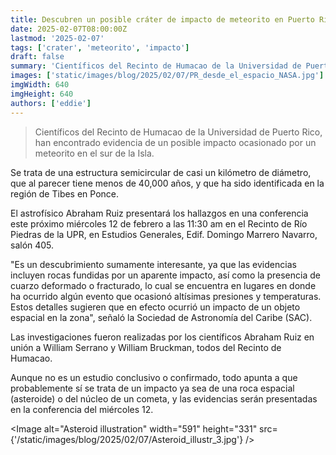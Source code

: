 ```yaml
---
title: Descubren un posible cráter de impacto de meteorito en Puerto Rico
date: 2025-02-07T08:00:00Z
lastmod: '2025-02-07'
tags: ['crater', 'meteorito', 'impacto']
draft: false
summary: 'Científicos del Recinto de Humacao de la Universidad de Puerto Rico, han encontrado evidencia de un posible impacto ocasionado por un meteorito en el sur de la Isla.'
images: ['static/images/blog/2025/02/07/PR_desde_el_espacio_NASA.jpg']
imgWidth: 640
imgHeight: 640
authors: ['eddie']
---
```


> Científicos del Recinto de Humacao de la Universidad de Puerto Rico, han encontrado evidencia de un posible impacto ocasionado por un meteorito en el sur de la Isla.

Se trata de una estructura semicircular de casi un kilómetro de diámetro, que al parecer tiene menos de 40,000 años, y que ha sido identificada en la región de Tibes en Ponce.

El astrofísico Abraham Ruiz presentará los hallazgos en una conferencia este próximo miércoles 12 de febrero a las 11:30 am en el Recinto de Río Piedras de la UPR, en
Estudios Generales, Edif. Domingo Marrero Navarro, salón 405.

"Es un descubrimiento sumamente interesante, ya que las evidencias incluyen rocas fundidas por un aparente impacto, así como la presencia de cuarzo deformado o fracturado,
lo cual se encuentra en lugares en donde ha ocurrido algún evento que ocasionó altísimas presiones y temperaturas. Estos detalles sugieren que en efecto ocurrió un impacto
de un objeto espacial en la zona", señaló la Sociedad de Astronomía del Caribe (SAC).

Las investigaciones fueron realizadas por los científicos Abraham Ruiz en unión a William Serrano y William Bruckman, todos del Recinto de Humacao.

Aunque no es un estudio conclusivo o confirmado, todo apunta a que probablemente sí se trata de un impacto ya sea de una roca espacial (asteroide) o del núcleo de un cometa,
y las evidencias serán presentadas en la conferencia del miércoles 12.

<Image
  alt="Asteroid illustration"
  width="591"
  height="331"
  src={'/static/images/blog/2025/02/07/Asteroid_illustr_3.jpg'}
/>
